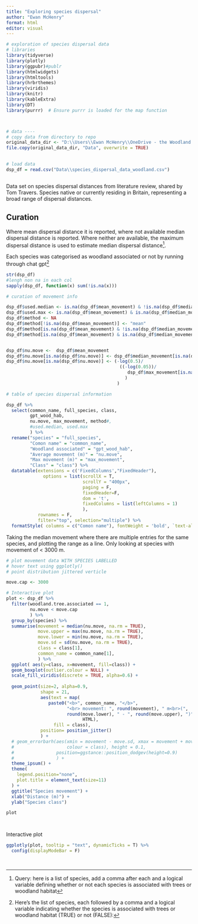 ```yaml
---
title: "Exploring species dispersal"
author: "Ewan McHenry"
format: html
editor: visual
---
```


```r


# exploration of species dispersal data
# libraries
library(tidyverse)
library(plotly)
library(ggpubr)#publr
library(htmlwidgets)
library(htmltools)
library(hrbrthemes)
library(viridis)
library(knitr)
library(kableExtra)
library(DT)
library(purrr)  # Ensure purrr is loaded for the map function



# data ----
# copy data from directory to repo
original_data_dir <- "D:\\Users\\Ewan McHenry\\OneDrive - the Woodland Trust\\GIS\\Data\\Species\\species dispersal data\\species_dispersal_data_woodland.csv"
file.copy(original_data_dir, "Data", overwrite = TRUE)

  
# load data
dsp_df = read.csv("Data\\species_dispersal_data_woodland.csv")



```

Data set on species dispersal distances from literature review, shared by Tom Travers. Species native or currently residing in Britain, representing a broad range of dispersal distances.

## Curation

Where mean dispersal distance it is reported, where not available median dispersal distance is reported. Where neither are available, the maximum dispersal distance is used to estimate median dispersal distance[^1].

[^1]: Query: here is a list of species, add a comma after each and a logical variable defining whether or not each species is associated with trees or woodland habitat

Each species was categorised as woodland associated or not by running through chat gpt[^2]

[^2]: Here's the list of species, each followed by a comma and a logical variable indicating whether the species is associated with trees or woodland habitat (TRUE) or not (FALSE):

```r
str(dsp_df)
#lengh non na in each col
sapply(dsp_df, function(x) sum(!is.na(x)))

# curation of movement info

dsp_df$used.median <- is.na(dsp_df$mean_movement) & !is.na(dsp_df$median_movement)
dsp_df$used.max <- is.na(dsp_df$mean_movement) & is.na(dsp_df$median_movement)& !is.na(dsp_df$max_movement)
dsp_df$method <- NA
dsp_df$method[!is.na(dsp_df$mean_movement)] <- "mean"
dsp_df$method[is.na(dsp_df$mean_movement) & !is.na(dsp_df$median_movement)] <- "median"
dsp_df$method[is.na(dsp_df$mean_movement) & is.na(dsp_df$median_movement)& !is.na(dsp_df$max_movement)] <- "max"


dsp_df$nu.move <-  dsp_df$mean_movement
dsp_df$nu.move[is.na(dsp_df$nu.move)] <- dsp_df$median_movement[is.na(dsp_df$nu.move)]
dsp_df$nu.move[is.na(dsp_df$nu.move)] <- (-log(0.5)/
                                           ((-log(0.05))/
                                              dsp_df$max_movement[is.na(dsp_df$nu.move)]
                                             )
                                          )

```

```r
# table of species dispersal information

dsp_df %>% 
  select(common_name, full_species, class, 
         gpt_wood_hab, 
         nu.move, max_movement, method#,
         #used.median, used.max
         ) %>%
  rename("species" = "full_species",
         "Comon name" = "common_name",
         "Woodland associated" = "gpt_wood_hab",
         "Average movement (m)" = "nu.move",
         "Max movement (m)" = "max_movement",
         "Class" = "class") %>%
  datatable(extensions = c('FixedColumns',"FixedHeader"),
              options = list(scrollX = T,
                             scrollY = "400px",
                             paging = F,
                             fixedHeader=F,
                             dom = 't',
                             fixedColumns = list(leftColumns = 1) 
                             ),
            rownames = F,
            filter="top", selection="multiple") %>% 
  formatStyle( columns = c("Comon name"), fontWeight = 'bold', `text-align` = 'left', "white-space" = "nowrap")

```

Taking the median movement where there are multiple entries for the same species, and plotting the range as a line. Only looking at species with movement of \< 3000 m.

```r
# plot movement data WITH SPECIES LABELLED
# hover text using ggplotly()
# point distribution jittered verticle

move.cap <- 3000

# Interactive plot
plot <- dsp_df %>% 
  filter(woodland.tree.associated == 1,
         nu.move < move.cap
         ) %>%
  group_by(species) %>%
  summarise(movement = median(nu.move, na.rm = TRUE),
            move.upper = max(nu.move, na.rm = TRUE),
            move.lower = min(nu.move, na.rm = TRUE),
            move.sd = sd(nu.move, na.rm = TRUE),
            class = class[1],
            common_name = common_name[1],
            ) %>%
  ggplot( aes(y=class, x=movement, fill=class)) +
  geom_boxplot(outlier.colour = NULL) +
  scale_fill_viridis(discrete = TRUE, alpha=0.6) +
  
  geom_point(size=2, alpha=0.9, 
             shape = 21,
             aes(text = map(
                paste0("<b>", common_name, "</b>",
                       "<br> movement: ", round(movement), " m<br>(",
                       round(move.lower), " - ", round(move.upper), ")"), 
                             HTML),
                  fill = class),
             position= position_jitter()
             ) +
  # geom_errorbarh(aes(xmin = movement - move.sd, xmax = movement + move.sd,
  #                    colour = class), height = 0.1,
  #                position=ggstance::position_dodgev(height=0.9)
  #                ) +
  theme_ipsum() +
  theme(
    legend.position="none",
    plot.title = element_text(size=11)
  ) +
  ggtitle("Species movement") +
  xlab("Distance (m)") +
  ylab("Species class")

plot




```

Interactive plot

```r
ggplotly(plot, tooltip = "text", dynamicTicks = T) %>% 
  config(displayModeBar = F)
  

```

```r

```
